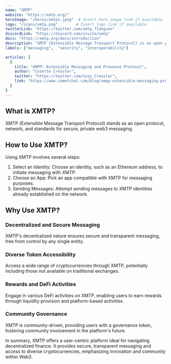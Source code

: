 ---
name: "XMTP"
website: "https://xmtp.org/"
heroImage: "/heros/xmtp1.jpeg"  # Insert hero image link if available
logo: "/icons/xmtp.png"        # Insert logo link if available
twitterLink: "https://twitter.com/xmtp_?lang=en"
discordLink: "https://discord.com/invite/xmtp"
docs: "https://xmtp.org/docs/introduction"
description: "XMTP (Extensible Message Transport Protocol) is an open protocol, network, and standards for secure, private web3 messaging. It enables developers to build apps with XMTP SDKs for secure messaging between blockchain accounts. XMTP provides authentication, end-to-end encryption, an interoperable inbox, and a progressively decentralized network."
labels: ["messaging",  "security", "interoperability"]

articles: [
  {
    title: "XMPP: Extensible Messaging and Presence Protocol",
    author: "Cosette Cressler",
    twitter: "https://twitter.com/Cosy_Cressler",
    link: "https://www.cometchat.com/blog/xmpp-extensible-messaging-presence-protocol"
  }
]
---

## What is XMTP?

XMTP (Extensible Message Transport Protocol) stands as an open protocol, network, and standards for secure, private web3 messaging.

## How to Use XMTP?

Using XMTP involves several steps:

1. Select an Identity: Choose an identity, such as an Ethereum address, to initiate messaging with XMTP.
2. Choose an App: Pick an app compatible with XMTP for messaging purposes.
3. Sending Messages: Attempt sending messages to XMTP identities already established on the network.

 
## Why Use XMTP?

### Decentralized and Secure Messaging
XMTP's decentralized nature ensures secure and transparent messaging, free from control by any single entity.

### Diverse Token Accessibility
Access a wide range of cryptocurrencies through XMTP, potentially including those not available on traditional exchanges.

### Rewards and DeFi Activities
Engage in various DeFi activities on XMTP, enabling users to earn rewards through liquidity provision and platform-based activities.

### Community Governance
XMTP is community-driven, providing users with a governance token, fostering community involvement in the platform's future.

In summary, XMTP offers a user-centric platform ideal for navigating decentralized finance. It provides secure, transparent messaging and access to diverse cryptocurrencies, emphasizing innovation and community within Web3.
